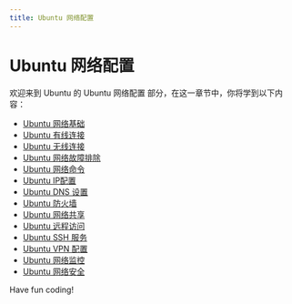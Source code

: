 ```yaml
---
title: Ubuntu 网络配置
---
```


# Ubuntu 网络配置

欢迎来到 Ubuntu 的 Ubuntu 网络配置 部分，在这一章节中，你将学到以下内容：

- [Ubuntu 网络基础](./0-ubuntu-network-basics.mdx)
- [Ubuntu 有线连接](./1-ubuntu-wired-connection.mdx)
- [Ubuntu 无线连接](./2-ubuntu-wireless-connection.mdx)
- [Ubuntu 网络故障排除](./3-ubuntu-network-troubleshooting.mdx)
- [Ubuntu 网络命令](./4-ubuntu-network-commands.mdx)
- [Ubuntu IP配置](./5-ubuntu-ip-configuration.mdx)
- [Ubuntu DNS 设置](./6-ubuntu-dns-settings.mdx)
- [Ubuntu 防火墙](./7-ubuntu-firewall.mdx)
- [Ubuntu 网络共享](./8-ubuntu-network-sharing.mdx)
- [Ubuntu 远程访问](./9-ubuntu-remote-access.mdx)
- [Ubuntu SSH 服务](./10-ubuntu-ssh-service.mdx)
- [Ubuntu VPN 配置](./11-ubuntu-vpn-configuration.mdx)
- [Ubuntu 网络监控](./12-ubuntu-network-monitoring.mdx)
- [Ubuntu 网络安全](./13-ubuntu-network-security.mdx)

Have fun coding!